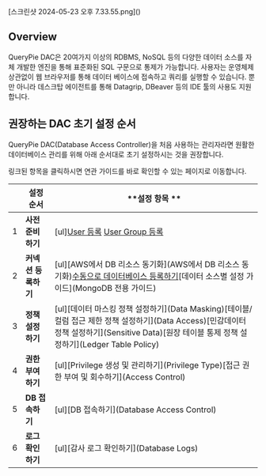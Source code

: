 
<p align="center">
<div>[스크린샷 2024-05-23 오후 7.33.55.png]()</div>
</p>

## Overview
QueryPie DAC은 20여가지 이상의 RDBMS, NoSQL 등의 다양한 데이터 소스를 자체 개발한 엔진을 통해 표준화된 SQL 구문으로 통제가 가능합니다. 사용자는 운영체제 상관없이 웹 브라우저를 통해 데이터 베이스에 접속하고 쿼리를 실행할 수 있습니다. 뿐만 아니라 데스크탑 에이전트를 통해 Datagrip, DBeaver 등의 IDE 툴의 사용도 지원합니다.

## 권장하는 DAC 초기 설정 순서
QueryPie DAC(Database Access Controller)을 처음 사용하는 관리자라면 원활한 데이터베이스 관리를 위해 아래 순서대로 초기 설정하시는 것을 권장합니다.

<Callout type="info">
링크된 항목을 클릭하시면 연관 가이드를 바로 확인할 수 있는 페이지로 이동합니다. 
</Callout>

|   | **설정 순서**    | **설정 항목 **                                                                                                                                                                                                                                                                       |
| - | ------------ | -------------------------------------------------------------------------------------------------------------------------------------------------------------------------------------------------------------------------------------------------------------------------------- |
| 1 | **사전 준비하기**  | [ul][User 등록](Users) [User Group 등록](Groups)                                                                                                                                                                                                                                     |
| 2 | **커넥션 등록하기** | [ul][AWS에서 DB 리소스 동기화](AWS에서 DB 리소스 동기화)[수동으로 데이터베이스 등록하기](https://chequer.atlassian.net/wiki/spaces/QM/pages/544014712/DB+Connections#DB-%EC%BB%A4%EB%84%A5%EC%85%98-%EC%88%98%EB%8F%99%EC%9C%BC%EB%A1%9C-%EB%93%B1%EB%A1%9D%ED%95%98%EA%B8%B0)[데이터 소스별 설정 가이드](MongoDB 전용 가이드) |
| 3 | **정책 설정하기**  | [ul][데이터 마스킹 정책 설정하기](Data Masking)[테이블/컬럼 접근 제한 정책 설정하기](Data Access)[민감데이터 정책 설정하기](Sensitive Data)[원장 테이블 통제 정책 설정하기](Ledger Table Policy)                                                                                                                                    |
| 4 | **권한 부여하기**  | [ul][Privilege 생성 및 관리하기](Privilege Type)[접근 권한 부여 및 회수하기](Access Control)                                                                                                                                                                                                       |
| 5 | **DB 접속하기**  | [ul][DB 접속하기](Database Access Control)                                                                                                                                                                                                                                           |
| 6 | **로그 확인하기**  | [ul][감사 로그 확인하기](Database Logs)                                                                                                                                                                                                                                                  |
